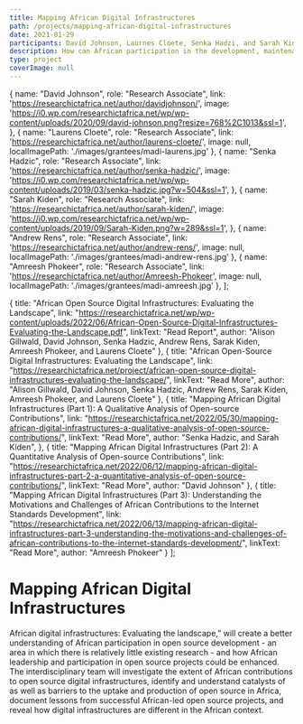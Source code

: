 ```yaml
---
title: Mapping African Digital Infrastructures
path: /projects/mapping-african-digital-infrastructures
date: 2021-01-29
participants: David Johnson, Laurnes Cloete, Senka Hadzi, and Sarah Kiden
description: How can African participation in the development, maintenance and application of the global open source digital infrastructure be enhanced?
type: project
coverImage: null
---
```


  {
    name: "David Johnson",
    role: "Research Associate",
    link: 'https://researchictafrica.net/author/davidjohnson/',
    image: 'https://i0.wp.com/researchictafrica.net/wp/wp-content/uploads/2020/09/david-johnson.png?resize=768%2C1013&ssl=1',
  },
  {
    name: "Laurens Cloete",
    role: "Research Associate",
    link: 'https://researchictafrica.net/author/laurens-cloete/',
    image: null,
    localImagePath: './images/grantees/madi-laurens.jpg'
  },
  {
    name: "Senka Hadzic",
    role: "Research Associate",
    link: 'https://researchictafrica.net/author/senka-hadzic/',
    image: 'https://i0.wp.com/researchictafrica.net/wp/wp-content/uploads/2019/03/senka-hadzic.jpg?w=504&ssl=1',
  },
  {
    name: "Sarah Kiden",
    role: "Research Associate",
    link: 'https://researchictafrica.net/author/sarah-kiden/',
    image: 'https://i0.wp.com/researchictafrica.net/wp/wp-content/uploads/2019/09/Sarah-Kiden.png?w=289&ssl=1',
  },
  {
    name: "Andrew Rens",
    role: "Research Associate",
    link: 'https://researchictafrica.net/author/andrew-rens/',
    image: null,
    localImagePath: './images/grantees/madi-andrew-rens.jpg'
  },
  {
    name: "Amreesh Phokeer",
    role: "Research Associate",
    link: 'https://researchictafrica.net/author/Amreesh-Phokeer',
    image: null,
    localImagePath: './images/grantees/madi-amreesh.jpg'
  },
];

  {
    title: "African Open Source Digital Infrastructures: Evaluating the Landscape",
    link: "https://researchictafrica.net/wp/wp-content/uploads/2022/06/African-Open-Source-Digital-Infrastructures-Evaluating-the-Landscape.pdf",
    linkText: "Read Report",
    author: "Alison Gillwald, David Johnson, Senka Hadzic, Andrew Rens, Sarak Kiden, Amreesh Phokeer, and Laurens Cloete"
  },
  {
    title: "African Open-Source Digital Infrastructures: Evaluating the Landscape",
    link: "https://researchictafrica.net/project/african-open-source-digital-infrastructures-evaluating-the-landscape/",
    linkText: "Read More",
    author: "Alison Gillwald, David Johnson, Senka Hadzic, Andrew Rens, Sarak Kiden, Amreesh Phokeer, and Laurens Cloete"
  },
  {
    title: "Mapping African Digital Infrastructures (Part 1): A Qualitative Analysis of Open-source Contributions",
    link: "https://researchictafrica.net/2022/05/30/mapping-african-digital-infrastructures-a-qualitative-analysis-of-open-source-contributions/",
    linkText: "Read More",
    author: "Senka Hadzic, and Sarah Kiden",
  },
  {
    title: "Mapping African Digital Infrastructures (Part 2): A Quantitative Analysis of Open-source Contributions",
    link: "https://researchictafrica.net/2022/06/12/mapping-african-digital-infrastructures-part-2-a-quantitative-analysis-of-open-source-contributions/",
    linkText: "Read More",
    author: "David Johnson"
  },
  { 
    title: "Mapping African Digital Infrastructures (Part 3): Understanding the Motivations and Challenges of African Contributions to the Internet Standards Development",
    link: "https://researchictafrica.net/2022/06/13/mapping-african-digital-infrastructures-part-3-understanding-the-motivations-and-challenges-of-african-contributions-to-the-internet-standards-development/",
    linkText: "Read More",
    author: "Amreesh Phokeer"
  }
];

# Mapping African Digital Infrastructures

African digital infrastructures: Evaluating the landscape,” will create a better understanding of African participation in open source development - an area in which there is relatively little existing research - and how African leadership and participation in open source projects could be enhanced. The interdisciplinary team will investigate the extent of African contributions to open source digital infrastructures, identify and understand catalysts of as well as barriers to the uptake and production of open source in Africa, document lessons from successful African-led open source projects, and reveal how digital infrastructures are different in the African context.
